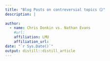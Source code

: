 ```yaml
---
title: "Blog Posts on contreversial topics 😏"
description: |
  
author:
  - name: Chris Donkin vs. Nathan Evans 
    #url: 
    affiliation: LMU
    affiliation_url: 
date: "`r Sys.Date()`"
output: distill::distill_article
---
```







